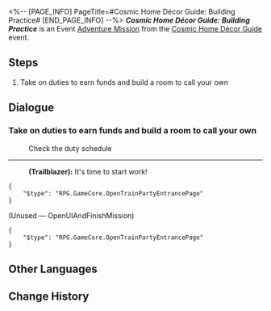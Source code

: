 <%-- [PAGE_INFO]
PageTitle=#Cosmic Home Décor Guide: Building Practice#
[END_PAGE_INFO] --%>
{{Stub|Dialogue.}}
{{Mission Infobox
|id            = 8027121
|title         = 
|image         = <!--Mission Cosmic Home Décor Guide Building Practice.png-->
|type          = Adventure
|event_name    = Cosmic Home Décor Guide
|chapter       = Cosmic Home Décor Guide
|requirements  = [[Adventure Mission]] ''[[Cosmic Home Décor Guide: Bedroom]]'' completed
|summary       = <!--official mission summary from Fate's Atlas-->
|characters    = Trailblazer
|startLocation = [[Astral Express]] - [[Party Car]]
|world         = Astral Express
|area          = Party Car
|prev          = Cosmic Home Décor Guide: Bedroom
|next          = Cosmic Home Décor Guide: Conclusion
|rewards       = Credit*5,000
}}
'''''Cosmic Home Décor Guide: Building Practice''''' is an Event [[Adventure Mission]] from the [[Cosmic Home Décor Guide]] event.

==Steps==
# Take on duties to earn funds and build a room to call your own

<!--
==Gameplay Notes==

--><!--
==Trial Character==

-->
==Dialogue==
{{Stub Dialogue}}
===Take on duties to earn funds and build a room to call your own{{subst:void|<!--802712101-->}}===
{{Mission Description|type=adventure|location=Party Car|Transform this unused storage space into your very own cozy little nest with a little hard work!<br /><br />Ah yes, I wanted to show you an important document...<br /><br />''A Bathroom Q&A''<br /><br />Q: Where do the Express Crew usually take their baths?<br />A: In their own rooms.<br /><br />Q: But some don't have a bathroom in their room.<br />A: Hidden designs, my friend.<br /><br />Q: Isn't Dan Heng's room the Archives? There's a hidden bathroom in there?<br />A: The Azure Dragon ablutes all, my friend.}}
{{Dialogue Start}}

:{{DIcon|Travel Log}} Check the duty schedule
----
:'''(Trailblazer):''' It's time to start work!
<pre>{
	"$type": "RPG.GameCore.OpenTrainPartyEntrancePage"
}</pre>

;(Unused &mdash; OpenUIAndFinishMission)
<pre>{
	"$type": "RPG.GameCore.OpenTrainPartyEntrancePage"
}</pre>
{{Dialogue End}}

==Other Languages==
{{Other Languages
|en   = Cosmic Home Décor Guide: Building Practice
|zhs  = 宇宙家装指南：建造实践篇
|zht  = 宇宙家裝指南：建造實踐篇
|ja   = コズミック・ハウジングガイド：実践編
|ko   = 우주 인테리어 가이드: 실전 편
|es   = Guía de decoración galáctica: práctica de construcción
|fr   = Guide de décoration cosmique&nbsp;: Entraînement à la construction
|ru   = Идеи декора для космического дома: Строительная практика
|th   = คู่มือแต่งบ้านแห่งจักรวาล: ปฏิบัติการตกแต่ง
|vi   = Hướng Dẫn Trang Trí Nhà Vũ Trụ: Thực Hành Xây Dựng
|de   = Leitfaden für galaktisches Heimdekor: Die Praxis des Bauens
|id   = Panduan Dekorasi Rumah Alam Semesta: Praktik Pembangunan
|pt   = Guia de Decoração Cósmica: Prática de Construção
}}

==Change History==
{{Change History|2.7}}

